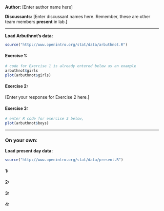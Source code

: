 **Author:** [Enter author name here]

**Discussants:** [Enter discussant names here. Remember, these are other team members **present** in lab.]

* * *

**Load Arbuthnot's data:**
```r
source("http://www.openintro.org/stat/data/arbuthnot.R")
```

#### Exercise 1: 

```r
# code for Exercise 1 is already entered below as an example
arbuthnot$girls
plot(arbuthnot$girls)
```

#### Exercise 2:

[Enter your response for Exercise 2 here.]

#### Exercise 3:


```r
# enter R code for exercise 3 below,
plot(arbuthnot$boys)
```

* * *

### On your own:

**Load present day data:**
```r
source("http://www.openintro.org/stat/data/present.R")
```

#### 1:


#### 2:


#### 3:


#### 4:

